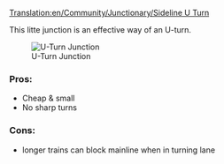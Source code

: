 [[Translation:en/Community/Junctionary/Sideline U Turn]]
{{en/Community/Junctionary/Navigation}}

This litte junction is an effective way of an U-turn.

[[File:en/Community/Junctionary/Mainline u turn.png|center|frame|U-Turn Junction]]

===Pros:===
*Cheap & small
*No sharp turns

===Cons:===
*longer trains can block mainline when in turning lane